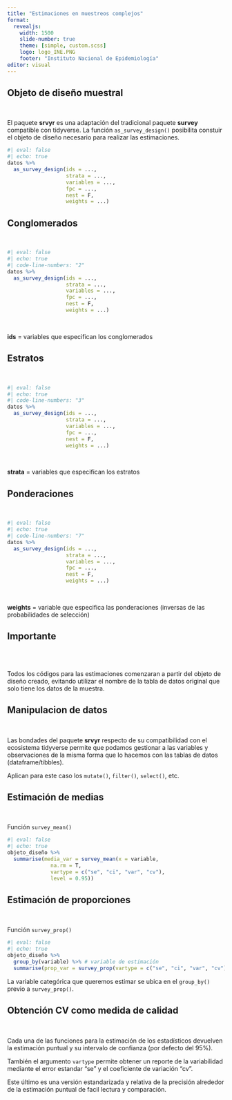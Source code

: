 ```yaml
---
title: "Estimaciones en muestreos complejos"
format: 
  revealjs:
    width: 1500
    slide-number: true
    theme: [simple, custom.scss]
    logo: logo_INE.PNG
    footer: "Instituto Nacional de Epidemiología"
editor: visual
---
```


## Objeto de diseño muestral 

<br>

El paquete **srvyr** es una adaptación del tradicional paquete **survey** compatible con tidyverse. La función `as_survey_design()` posibilita constuir el objeto de diseño necesario para realizar las estimaciones.

```r
#| eval: false
#| echo: true
datos %>%                       
  as_survey_design(ids = ..., 
                   strata = ..., 
                   variables = ...,
                   fpc = ...,
                   nest = F,
                   weights = ...)
```

## Conglomerados

<br>

```r
#| eval: false
#| echo: true
#| code-line-numbers: "2"
datos %>%                       
  as_survey_design(ids = ...,   
                   strata = ..., 
                   variables = ...,
                   fpc = ...,
                   nest = F,
                   weights = ...)
```

<br>

**ids** = variables que especifican los conglomerados 

## Estratos

<br>

```r
#| eval: false
#| echo: true
#| code-line-numbers: "3"
datos %>%                       
  as_survey_design(ids = ...,   
                   strata = ..., 
                   variables = ...,
                   fpc = ...,
                   nest = F,
                   weights = ...)
```

<br>

**strata** = variables que especifican los estratos 

## Ponderaciones

<br>

```r
#| eval: false
#| echo: true
#| code-line-numbers: "7"
datos %>%                       
  as_survey_design(ids = ...,   
                   strata = ..., 
                   variables = ...,
                   fpc = ...,
                   nest = F,
                   weights = ...)
```

<br>

**weights** = variable que especifica las ponderaciones (inversas de las probabilidades de selección) 

## Importante

<br>
<br>

::: {.callout-important .especial icon=false appearance="simple"}
Todos los códigos para las estimaciones comenzaran a partir del objeto de diseño creado, evitando utilizar el nombre de la tabla de datos original que solo tiene los datos de la muestra.
:::

## Manipulacion de datos

<br>

Las bondades del paquete **srvyr** respecto de su compatibilidad con el ecosistema tidyverse permite que podamos gestionar a las variables y observaciones de la misma forma que lo hacemos con las tablas de datos (dataframe/tibbles).

Aplican para este caso los `mutate()`, `filter()`, `select()`, etc.


## Estimación de medias

<br>

Función `survey_mean()`

```r
#| eval: false
#| echo: true
objeto_diseño %>%
  summarise(media_var = survey_mean(x = variable,
              na.rm = T,
              vartype = c("se", "ci", "var", "cv"),
              level = 0.95))
```



## Estimación de proporciones

<br>

Función `survey_prop()`

```r
#| eval: false
#| echo: true
objeto_diseño %>%
  group_by(variable) %>% # variable de estimación
  summarise(prop_var = survey_prop(vartype = c("se", "ci", "var", "cv")))
```

La variable categórica que queremos estimar se ubica en el `group_by()` previo a `survey_prop()`.

## Obtención CV como medida de calidad

<br>

Cada una de las funciones para la estimación de los estadísticos devuelven la estimación puntual y su intervalo de confianza (por defecto del 95%).

También el argumento `vartype` permite obtener un reporte de la variabilidad mediante el error estandar "se" y el coeficiente de variación "cv". 

Este último es una versión estandarizada y relativa de la precisión alrededor de la estimación puntual de facil lectura y comparación.


